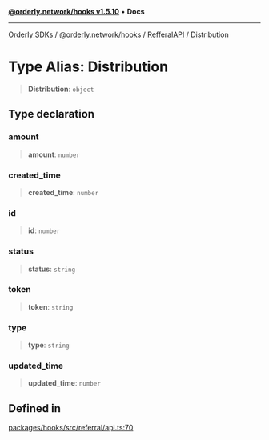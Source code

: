 [**@orderly.network/hooks v1.5.10**](/sdks/tech-doc/@orderly.network/hooks/README) • **Docs**

***

[Orderly SDKs](/sdks/tech-doc/packages) / [@orderly.network/hooks](/sdks/tech-doc/@orderly.network/hooks/README) / [RefferalAPI](/sdks/tech-doc/@orderly.network/hooks/namespaces/RefferalAPI/README) / Distribution

# Type Alias: Distribution

> **Distribution**: `object`

## Type declaration

### amount

> **amount**: `number`

### created\_time

> **created\_time**: `number`

### id

> **id**: `number`

### status

> **status**: `string`

### token

> **token**: `string`

### type

> **type**: `string`

### updated\_time

> **updated\_time**: `number`

## Defined in

[packages/hooks/src/referral/api.ts:70](https://github.com/OrderlyNetwork/js-sdk/blob/554ae704783e3b83c40bb234a899e8f02987d9b6/packages/hooks/src/referral/api.ts#L70)
